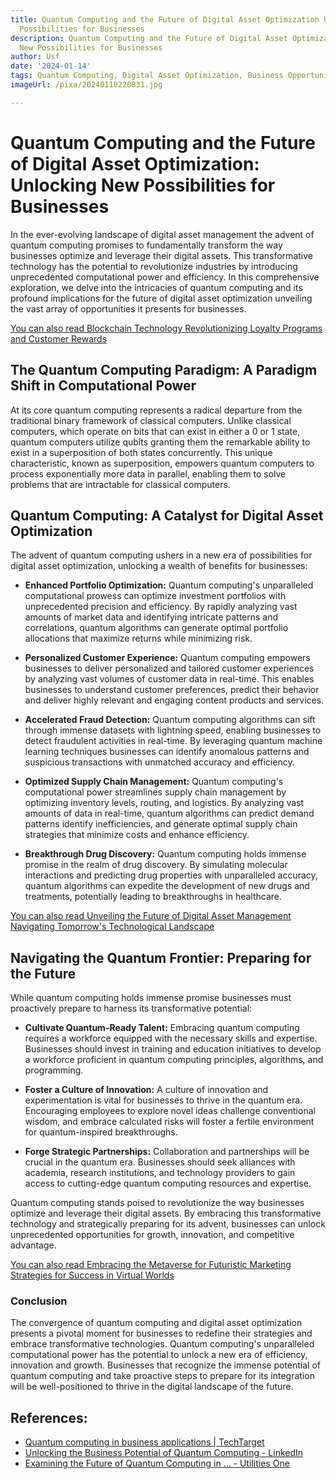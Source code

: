 ```yaml
---
title: Quantum Computing and the Future of Digital Asset Optimization Unlocking New
  Possibilities for Businesses
description: Quantum Computing and the Future of Digital Asset Optimization Unlocking
  New Possibilities for Businesses
author: Usf
date: '2024-01-14'
tags: Quantum Computing, Digital Asset Optimization, Business Opportunities
imageUrl: /pixa/20240118220831.jpg

---
```

# Quantum Computing and the Future of Digital Asset Optimization: Unlocking  New Possibilities  for Businesses

In  the  ever-evolving landscape of digital asset management the advent of quantum computing promises to  fundamentally transform the way businesses  optimize and leverage their digital assets. This transformative technology has  the potential to revolutionize industries by introducing  unprecedented computational power and efficiency. In this comprehensive exploration, we delve into the intricacies of quantum computing and  its profound  implications for the future of digital asset optimization unveiling the vast  array  of opportunities it presents for businesses.

[You can also read Blockchain  Technology  Revolutionizing  Loyalty Programs and Customer Rewards](Blockchain%20Technology%20Revolutionizing%20Loyalty%20Programs%20and%20Customer%20Rewards)


## The Quantum Computing Paradigm: A Paradigm Shift in Computational Power

At its core quantum computing  represents a radical departure from the traditional binary framework of classical computers.  Unlike classical computers, which operate on bits that can exist in either a 0 or 1 state,  quantum computers utilize qubits granting  them the remarkable ability to exist in a superposition of both states concurrently. This unique characteristic,  known as superposition, empowers quantum  computers to process exponentially more data in parallel, enabling them  to solve problems that are intractable for classical computers.

## Quantum Computing: A Catalyst for Digital Asset Optimization

The advent of quantum  computing ushers in a new era of possibilities for  digital asset optimization, unlocking a  wealth of  benefits for businesses:

- **Enhanced Portfolio Optimization:** Quantum computing's unparalleled computational prowess can optimize investment portfolios  with unprecedented precision  and  efficiency.  By rapidly analyzing vast amounts of  market data and identifying intricate patterns and correlations, quantum algorithms can generate optimal portfolio allocations that maximize  returns while minimizing  risk.

- **Personalized Customer Experience:** Quantum computing empowers businesses  to deliver personalized and tailored customer experiences by analyzing vast volumes of customer data in real-time. This enables businesses  to understand customer preferences, predict their behavior and deliver highly relevant and engaging content products and services.

- **Accelerated Fraud Detection:** Quantum computing algorithms can sift through immense datasets with lightning speed, enabling businesses to detect fraudulent activities in real-time. By leveraging quantum machine learning techniques businesses can identify anomalous patterns and suspicious transactions with unmatched accuracy and efficiency.

-  **Optimized Supply Chain Management:** Quantum computing's computational power streamlines supply chain  management by optimizing inventory levels, routing, and logistics. By analyzing vast amounts of data in real-time, quantum algorithms can  predict demand patterns identify inefficiencies, and generate optimal supply chain strategies that minimize costs  and enhance efficiency.

- **Breakthrough  Drug  Discovery:** Quantum  computing holds immense promise in the realm of drug discovery. By simulating molecular interactions and predicting drug properties with unparalleled accuracy, quantum algorithms can expedite the  development of new drugs and treatments,  potentially leading to breakthroughs in  healthcare.

[You  can also read Unveiling the Future of Digital Asset Management Navigating Tomorrow's Technological Landscape](Unveiling%20the%20Future%20of%20Digital%20Asset%20Management%20Navigating%20Tomorrow%27s%20Technological%20Landscape)


## Navigating the Quantum Frontier: Preparing for  the Future

While quantum computing holds immense promise  businesses must proactively prepare to harness its transformative potential:

- **Cultivate Quantum-Ready Talent:** Embracing quantum computing requires a workforce  equipped with the  necessary skills and expertise. Businesses should invest in training  and education initiatives to develop a workforce proficient in quantum  computing  principles, algorithms, and programming.

- **Foster  a Culture of Innovation:** A  culture of innovation and experimentation is vital for businesses to thrive in the quantum era. Encouraging employees to explore novel ideas challenge conventional wisdom, and embrace calculated risks will foster a fertile environment for quantum-inspired breakthroughs.

- **Forge Strategic Partnerships:** Collaboration and partnerships will be crucial in the quantum  era. Businesses should seek alliances with academia, research institutions, and technology providers to gain access  to cutting-edge quantum computing resources and expertise.

Quantum computing stands poised  to revolutionize the way  businesses optimize and leverage their digital assets. By embracing this  transformative  technology and  strategically preparing for its advent, businesses can unlock unprecedented opportunities for growth, innovation, and competitive advantage.

[You can also  read Embracing the Metaverse for Futuristic Marketing  Strategies for Success in Virtual  Worlds](Embracing%20the%20Metaverse%20for%20Futuristic%20Marketing%20Strategies%20for%20Success%20in%20Virtual%20Worlds)


### Conclusion

The convergence of quantum computing and digital asset optimization presents a pivotal moment for businesses to redefine their  strategies and  embrace transformative technologies. Quantum computing's unparalleled computational  power has the potential to unlock a new era of efficiency, innovation and growth. Businesses that recognize the immense potential of quantum computing and take proactive  steps to prepare for its integration will  be well-positioned to thrive in the digital landscape of the future.

## References:
- [Quantum computing in business applications | TechTarget](https://www.techtarget.com/searchcio/feature/Quantum-computing-in-business-applications-is-coming)
- [Unlocking the Business Potential of Quantum Computing - LinkedIn](https://www.linkedin.com/pulse/unlocking-business-potential-quantum-computing-uvation-rtevf)
- [Examining the Future of Quantum Computing in ... - Utilities One](https://utilitiesone.com/examining-the-future-of-quantum-computing-in-computer-hardware-engineering)
